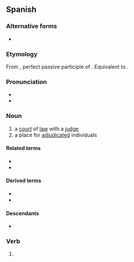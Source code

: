 ==Spanish==
===Alternative forms===
* {{alter|es|jujao||Chile, colloquial, nonstandard}}

===Etymology===
From {{inh|es|la|iūdicātus}}, perfect passive participle of {{m|la|iūdicō}}. Equivalent to {{af|es|juzgar|-ado}}.

===Pronunciation===
* {{es-IPA}}
* {{hyph|es|juz|ga|do}}

===Noun===
{{es-noun|m}}

# a [[court]] of [[law]] with a [[judge]]
# a place for [[adjudicated]] individuals

====Related terms====
* {{l|es|juez}}
* {{l|es|juzgar}}

====Derived terms====
* {{l|es|juzgado de paz}}
* {{l|es|juzgado de primera instancia}}

====Descendants====
* {{desc|bor=1|nhg|joscöro|alts=1}}

===Verb===
{{es-past participle|juzgad}}

# {{es-verb form of|ending=ar|mood=participle|tense=past|gen=m|num=s|juzgar}}